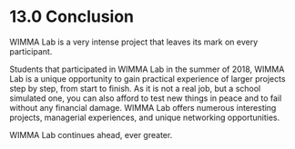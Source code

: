 # 13.0 Conclusion

WIMMA Lab is a very intense project that leaves its mark on every participant.

Students that participated in WIMMA Lab in the summer of 2018, WIMMA Lab is a unique opportunity to gain practical experience of larger projects step by step, from start to finish. As it is not a real job, but a school simulated one, you can also afford to test new things in peace and to fail without any financial damage. WIMMA Lab offers numerous interesting projects, managerial experiences, and unique networking opportunities.

WIMMA Lab continues ahead, ever greater.

